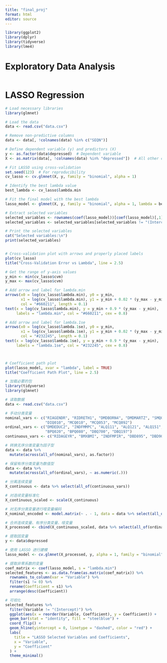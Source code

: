 ```yaml
---
title: "final_proj"
format: html
editor: source
---
```


```r
library(ggplot2)
library(dplyr)
library(tidyverse)
library(lme4)
```

# Exploratory Data Analysis

```r


```

# LASSO Regression

```r
# Load necessary libraries
library(glmnet)

# Load the data
data <- read.csv("data.csv")

# Remove non-predictive columns
data <- data[, !colnames(data) %in% c("SEQN")]

# Define dependent variable (y) and predictors (X)
y <- as.factor(data$depressed)  # Dependent variable
X <- as.matrix(data[, !colnames(data) %in% "depressed"])  # All other columns as predictors

# Fit LASSO using cross-validation
set.seed(123)  # For reproducibility
cv_lasso <- cv.glmnet(X, y, family = "binomial", alpha = 1)

# Identify the best lambda value
best_lambda <- cv_lasso$lambda.min

# Fit the final model with the best lambda
lasso_model <- glmnet(X, y, family = "binomial", alpha = 1, lambda = best_lambda)

# Extract selected variables
selected_variables <- rownames(coef(lasso_model))[coef(lasso_model)[,1] != 0]
selected_variables <- selected_variables[selected_variables != "(Intercept)"]

# Print the selected variables
cat("Selected variables:\n")
print(selected_variables)


# Cross-validation plot with arrows and properly placed labels
plot(cv_lasso)
title("Cross-Validation Error vs Lambda", line = 2.5)

# Get the range of y-axis values
y_min <- min(cv_lasso$cvm)
y_max <- max(cv_lasso$cvm)

# Add arrow and label for lambda.min
arrows(x0 = log(cv_lasso$lambda.min), y0 = y_min,
       x1 = log(cv_lasso$lambda.min), y1 = y_min + 0.02 * (y_max - y_min),
       col = "#660211", length = 0.1)
text(x = log(cv_lasso$lambda.min), y = y_min + 0.9 * (y_max - y_min),
     labels = "lambda.min", col = "#660211", cex = 0.8)

# Add arrow and label for lambda.1se
arrows(x0 = log(cv_lasso$lambda.1se), y0 = y_min,
       x1 = log(cv_lasso$lambda.1se), y1 = y_min + 0.02 * (y_max - y_min),
       col = "#232245", length = 0.1)
text(x = log(cv_lasso$lambda.1se), y = y_min + 0.9 * (y_max - y_min),
     labels = "lambda.1se", col = "#232245", cex = 0.8)



# Coefficient path plot
plot(lasso_model, xvar = "lambda", label = TRUE)
title("Coefficient Path Plot", line = 2.5)

```


```r
# 加载必要的包
library(tidyverse)
library(glmnet)

# 读取数据
data <- read.csv("data.csv")

# 手动分类变量
nominal_vars <- c("RIAGENDR", "RIDRETH1", "DMDBORN4", "DMDMARTZ", "SMQ020", 
                  "DIQ010", "MCQ010", "MCQ053", "MCQ092")
ordinal_vars <- c("DMDEDUC2", "INDFMMPC", "ALQ111", "ALQ121", "ALQ151", 
                  "BPQ020", "BPQ080", "DBQ700", "DBQ197")
continuous_vars <- c("RIDAGEYR", "BMXBMI", "INDFMPIR", "DBD895", "DBD905", "DBD910")

# 转换无序分类变量为因子型
data <- data %>%
  mutate(across(all_of(nominal_vars), as.factor))

# 保留有序分类变量为数值型
data <- data %>%
  mutate(across(all_of(ordinal_vars), ~ as.numeric(.)))

# 分离连续变量
X_continuous <- data %>% select(all_of(continuous_vars))

# 对连续变量标准化
X_continuous_scaled <- scale(X_continuous)

# 对无序分类变量进行哑变量编码
X_nominal_encoded <- model.matrix(~ . - 1, data = data %>% select(all_of(nominal_vars)))

# 合并连续变量、有序分类变量、哑变量
X_processed <- cbind(X_continuous_scaled, data %>% select(all_of(ordinal_vars)), X_nominal_encoded)

# 提取因变量
y <- data$depressed

# 使用 LASSO 进行建模
lasso_model <- cv.glmnet(X_processed, y, alpha = 1, family = "binomial")

# 提取非零系数的变量
coef_matrix <- coef(lasso_model, s = "lambda.min")
selected_features <- as.data.frame(as.matrix(coef_matrix)) %>%
  rownames_to_column(var = "Variable") %>%
  filter(s1 != 0) %>%
  rename(Coefficient = s1) %>%
  arrange(desc(Coefficient))

# 可视化
selected_features %>%
  filter(Variable != "(Intercept)") %>%
  ggplot(aes(x = reorder(Variable, Coefficient), y = Coefficient)) +
  geom_bar(stat = "identity", fill = "steelblue") +
  coord_flip() +
  geom_hline(yintercept = 0, linetype = "dashed", color = "red") +
  labs(
    title = "LASSO Selected Variables and Coefficients",
    x = "Variable",
    y = "Coefficient"
  ) +
  theme_minimal()


```






